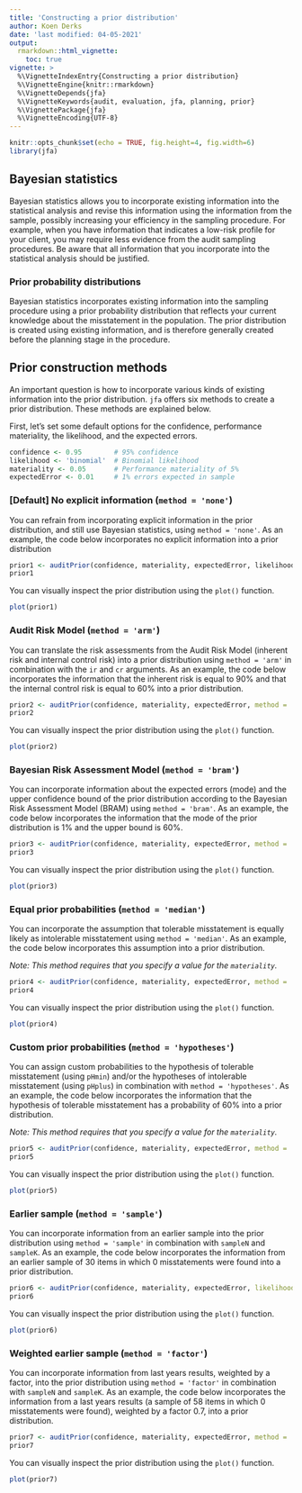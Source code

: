 ```yaml
---
title: 'Constructing a prior distribution'
author: Koen Derks
date: 'last modified: 04-05-2021'
output: 
  rmarkdown::html_vignette:
    toc: true
vignette: >
  %\VignetteIndexEntry{Constructing a prior distribution}
  %\VignetteEngine{knitr::rmarkdown}
  %\VignetteDepends{jfa}
  %\VignetteKeywords{audit, evaluation, jfa, planning, prior}
  %\VignettePackage{jfa}
  %\VignetteEncoding{UTF-8}
---
```


```r
knitr::opts_chunk$set(echo = TRUE, fig.height=4, fig.width=6)
library(jfa)
```

## Bayesian statistics

Bayesian statistics allows you to incorporate existing information into the statistical analysis and revise this information using the information from the sample, possibly increasing your efficiency in the sampling procedure. For example, when you have information that indicates a low-risk profile for your client, you may require less evidence from the audit sampling procedures. Be aware that all information that you incorporate into the statistical analysis should be justified.

### Prior probability distributions

Bayesian statistics incorporates existing information into the sampling procedure using a prior probability distribution that reflects your current knowledge about the misstatement in the population. The prior distribution is created using existing information, and is therefore generally created before the planning stage in the procedure. 

## Prior construction methods

An important question is how to incorporate various kinds of existing information into the prior distribution. `jfa` offers six methods to create a prior distribution. These methods are explained below. 

First, let's set some default options for the confidence, performance materiality, the likelihood, and the expected errors.

```r
confidence <- 0.95        # 95% confidence
likelihood <- 'binomial'  # Binomial likelihood
materiality <- 0.05       # Performance materiality of 5%
expectedError <- 0.01     # 1% errors expected in sample
```


### [Default] No explicit information (`method = 'none'`)

You can refrain from incorporating explicit information in the prior distribution, and still use Bayesian statistics, using `method = 'none'`. As an example, the code below incorporates no explicit information into a prior distribution

```r
prior1 <- auditPrior(confidence, materiality, expectedError, likelihood, method = 'none')
prior1
```

You can visually inspect the prior distribution using the `plot()` function.

```r
plot(prior1)
```

### Audit Risk Model (`method = 'arm'`)

You can translate the risk assessments from the Audit Risk Model (inherent risk and internal control risk) into a prior distribution using `method = 'arm'` in combination with the `ir` and `cr` arguments. As an example, the code below incorporates the information that the inherent risk is equal to 90% and that the internal control risk is equal to 60% into a prior distribution. 

```r
prior2 <- auditPrior(confidence, materiality, expectedError, method = 'arm', likelihood = likelihood, ir = 0.9, cr = 0.6)
prior2
```

You can visually inspect the prior distribution using the `plot()` function.

```r
plot(prior2)
```

### Bayesian Risk Assessment Model (`method = 'bram'`)

You can incorporate information about the expected errors (mode) and the upper confidence bound of the prior distribution according to the Bayesian Risk Assessment Model (BRAM) using `method = 'bram'`. As an example, the code below incorporates the information that the mode of the prior distribution is 1% and the upper bound is 60%.

```r
prior3 <- auditPrior(confidence, materiality, expectedError, method = 'bram', likelihood = likelihood, ub = 0.6)
prior3
```

You can visually inspect the prior distribution using the `plot()` function.

```r
plot(prior3)
```

### Equal prior probabilities (`method = 'median'`)

You can incorporate the assumption that tolerable misstatement is equally likely as intolerable misstatement using `method = 'median'`. As an example, the code below incorporates this assumption into a prior distribution.

*Note: This method requires that you specify a value for the `materiality`.*

```r
prior4 <- auditPrior(confidence, materiality, expectedError, method = 'median', likelihood = likelihood)
prior4
```

You can visually inspect the prior distribution using the `plot()` function.

```r
plot(prior4)
```

### Custom prior probabilities (`method = 'hypotheses'`)

You can assign custom probabilities to the hypothesis of tolerable misstatement (using `pHmin`) and/or the hypotheses of intolerable misstatement (using `pHplus`) in combination with `method = 'hypotheses'`. As an example, the code below incorporates the information that the hypothesis of tolerable misstatement has a probability of 60% into a prior distribution.

*Note: This method requires that you specify a value for the `materiality`.*

```r
prior5 <- auditPrior(confidence, materiality, expectedError, method = 'hypotheses', likelihood = likelihood, pHmin = 0.6)
prior5
```

You can visually inspect the prior distribution using the `plot()` function.

```r
plot(prior5)
```

### Earlier sample (`method = 'sample'`)

You can incorporate information from an earlier sample into the prior distribution using `method = 'sample'` in combination with `sampleN` and `sampleK`. As an example, the code below incorporates the information from an earlier sample of 30 items in which 0 misstatements were found into a prior distribution.

```r
prior6 <- auditPrior(confidence, materiality, expectedError, likelihood = likelihood, method = 'sample', sampleN = 30, sampleK = 0)
prior6
```

You can visually inspect the prior distribution using the `plot()` function.

```r
plot(prior6)
```

### Weighted earlier sample (`method = 'factor'`)

You can incorporate information from last years results, weighted by a factor, into the prior distribution using `method = 'factor'` in combination with `sampleN` and `sampleK`. As an example, the code below incorporates the information from a last years results (a sample of 58 items in which 0 misstatements were found), weighted by a factor 0.7, into a prior distribution.

```r
prior7 <- auditPrior(confidence, materiality, expectedError, method = 'factor', likelihood = likelihood, sampleN = 58, sampleK = 0, factor = 0.7)
prior7
```

You can visually inspect the prior distribution using the `plot()` function.

```r
plot(prior7)
```